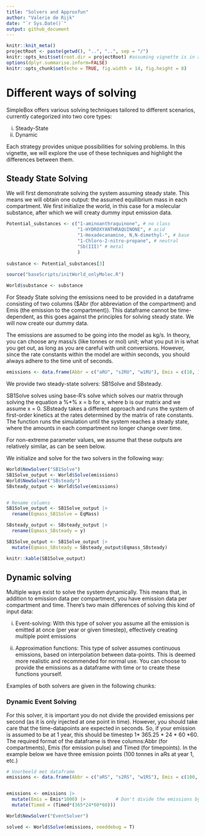 ```yaml
---
title: "Solvers and Approxfun"
author: "Valerie de Rijk"
date: "`r Sys.Date()`"
output: github_document
---
```


```r
knitr::knit_meta()
projectRoot <- paste(getwd(), "..", "..", sep = "/")
knitr::opts_knit$set(root.dir = projectRoot) #assuming vignette is in a direct subfolder of the project
options(dplyr.summarise.inform=FALSE)
knitr::opts_chunk$set(echo = TRUE, fig.width = 14, fig.height = 8)
```

# Different ways of solving

SimpleBox offers various solving techniques tailored to different scenarios, currently categorized into two core types:

i) Steady-State
ii) Dynamic

Each strategy provides unique possibilities for solving problems. In this vignette, we will explore the use of these techniques and highlight the differences between them.

## Steady State Solving

We will first demonstrate solving the system assuming steady state. This means we will obtain one output: the assumed equilibrium mass in each compartment. We first initialize the world, in this case for a molecular substance, after which we will creaty dummy input emission data. 

```r
Potential_substances <- c("1-aminoanthraquinone", # no class
                          "1-HYDROXYANTHRAQUINONE", # acid
                          "1-Hexadecanamine, N,N-dimethyl-", # base
                          "1-Chloro-2-nitro-propane", # neutral
                          "Sb(III)" # metal
                          ) 
              
substance <- Potential_substances[3]

source("baseScripts/initWorld_onlyMolec.R")

World$substance <- substance
```

For Steady State solving the emissions need to be provided in a dataframe consisting of two columns ($Abr (for abbreviation of the compartment) and Emis (the emission to the compartment)). This dataframe cannot be time-dependent, as this goes against the principles for solving steady state. We will now create our dummy data. 

The emissions are assumed to be going into the model as kg/s. In theory, you can choose any mass/s (like tonnes or mol) unit; what you put in is what you get out, as long as you are careful with unit conversions. However, since the rate constants within the model are within seconds, you should always adhere to the time unit of seconds. 

```r
emissions <- data.frame(Abbr = c("aRU", "s2RU", "w1RU"), Emis = c(10, 10, 10) ) 
```

We provide two steady-state solvers: SB1Solve and SBsteady. 

SB1Solve solves using base-R's solve which solves our matrix through solving the equation a %*% x = b for x, where b is our matrix and we assume x = 0. 
SBsteady takes a different approach and runs the system of first-order kinetics at the rates determined by the matrix of rate constants. The function runs the simulation until the system reaches a steady state, where the amounts in each compartment no longer change over time.

For non-extreme parameter values, we assume that these outputs are relatively similar, as can be seen below. 

We initialize and solve for the two solvers in the following way: 

```r
World$NewSolver("SB1Solve")
SB1Solve_output <- World$Solve(emissions)
World$NewSolver("SBsteady")
SBsteady_output <- World$Solve(emissions)


# Rename columns
SB1Solve_output <- SB1Solve_output |>
  rename(Eqmass_SB1Solve = EqMass)

SBsteady_output <- SBsteady_output |>
  rename(Eqmass_SBsteady = y)

SB1Solve_output <- SB1Solve_output |>
  mutate(Eqmass_SBsteady = SBsteady_output$Eqmass_SBsteady) 

knitr::kable(SB1Solve_output)

```


## Dynamic solving 

Multiple ways exist to solve the system dynamically. This means that, in addition to emission data per compartment, you have emission data per compartment and time. There's two main differences of solving this kind of input data: 

i) Event-solving: With this type of solver you assume all the emission is emitted at once (per year or given timestep), effectively creating multiple point emissions

ii) Approximation functions: This type of solver assumes continuous emissions, based on interpolation between data-points. This is deemed more realistic and recommended for normal use. You can choose to provide the emissions as a dataframe with time or to create these functions yourself. 

Examples of both solvers are given in the following chunks: 

### Dynamic Event Solving

For this solver, it is important you do not divide the provided emissions per second (as it is only injected at one point in time). However, you should take care that the time-datapoints are expected in seconds. So, if your emission is assumed to be at 1 year, this should be timestep 1* 365.25 * 24 * 60  *60.  The required format of the dataframe is three columns:Abbr (for compartments), Emis (for emission pulse) and Timed (for timepoints). In the example below we have three emission points (100  tonnes in aRs at year 1, etc.)
```r
# Voorbeeld met dataframe
emissions <- data.frame(Abbr = c("aRS", "s2RS", "w1RS"), Emis = c(100, 100, 100), Timed = c(1, 2, 3) ) # convert 1 t/y to si units: kg/s


emissions <- emissions |>
  mutate(Emis = Emis*1000) |>           # Don't divide the emissions by seconds when using this solver!!
  mutate(Timed = (Timed*(365*24*60*60)))

World$NewSolver("EventSolver")

solved <- World$Solve(emissions, needdebug = T)
```

